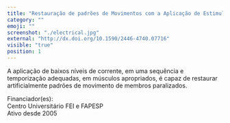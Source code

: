 ```yaml
---
title: "Restauração de padrões de Movimentos com a Aplicação de Estimulação Elétrica Neuromuscular"
category: ""
emoji: ""
screenshot: "./electrical.jpg"
external: "http://dx.doi.org/10.1590/2446-4740.07716"
visible: "true"
position: 1
---
```


A aplicação de baixos níveis de corrente, em uma sequência e temporização adequadas, em músculos apropriados, é capaz de restaurar artificialmente padrões de movimento de membros paralizados.

Financiador(es):  
Centro Universitário FEI e FAPESP    
Ativo desde 2005